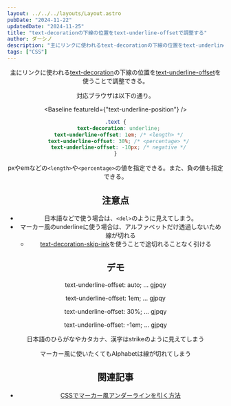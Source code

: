 ```yaml
---
layout: ../../../layouts/Layout.astro
pubDate: "2024-11-22"
updatedDate: "2024-11-25"
title: "text-decorationの下線の位置をtext-underline-offsetで調整する"
author: ダーシノ
description: "主にリンクに使われるtext-decorationの下線の位置をtext-underline-offsetを使うことで調整できる。pxやemなどの<length>や<percentage>の値を指定できる。また、負の値も指定できる。"
tags: ["CSS"]
---
```



<Header {...frontmatter} />

主にリンクに使われる[text-decoration](https://developer.mozilla.org/ja/docs/Web/CSS/text-decoration)の下線の位置を[text-underline-offset](https://developer.mozilla.org/ja/docs/Web/CSS/text-underline-offset)を使うことで調整できる。

対応ブラウザは以下の通り。


<Baseline featureId={"text-underline-position"} />


```css
.text {
  text-decoration: underline;
  text-underline-offset: 1em; /* <length> */
  text-underline-offset: 30%; /* <percentage> */
  text-underline-offset: -10px; /* negative */
}
```

pxやemなどの`<length>`や`<percentage>`の値を指定できる。また、負の値も指定できる。

## 注意点

- 日本語などで使う場合は、`<del>`のように見えてしまう。
- マーカー風のunderlineに使う場合は、アルファベットだけ透過しないため線が切れる
  - [text-decoration-skip-ink](https://developer.mozilla.org/ja/docs/Web/CSS/text-decoration-skip-ink)を使うことで途切れることなく引ける

## デモ

<section id="demo">
  <p class="text" style="text-underline-offset: auto;">text-underline-offset: auto; … gjpqy</p>
  <p class="text" style="text-underline-offset: 1em;">text-underline-offset: 1em; … gjpqy</p>
  <p class="text" style="text-underline-offset: 30%;">text-underline-offset: 30%; … gjpqy</p>
  <p class="text" style="text-underline-offset: -5px;">text-underline-offset: -1em; … gjpqy</p>

  <p class="text" style="text-underline-offset: -0.5em;">日本語のひらがなやカタカナ、漢字はstrikeのように見えてしまう</p>
  <p class="text mark">マーカー風に使いたくてもAlphabetは線が切れてしまう</p>
  
</section>

<style>{`
.text {
  text-decoration: underline solid red 4px;
  letter-spacing: 0.5em;
}
.mark {
  text-decoration: underline solid rgba(255,255,0,.5) .5em;
  text-underline-offset: -0.3em;
}
`}</style>


## 関連記事

- [CSSでマーカー風アンダーラインを引く方法](/til/posts/2024-11-22/text-decoration-skip-ink/)
